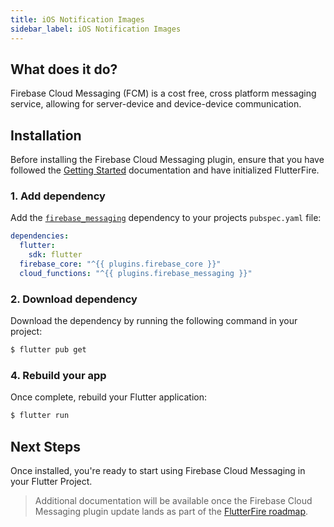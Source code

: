 ```yaml
---
title: iOS Notification Images
sidebar_label: iOS Notification Images
---
```


## What does it do?

Firebase Cloud Messaging (FCM) is a cost free, cross platform messaging service, allowing for server-device and device-device communication.


<YouTube id="sioEY4tWmLI" />

## Installation

Before installing the Firebase Cloud Messaging plugin, ensure that you have followed the [Getting Started](../overview.mdx) documentation
and have initialized FlutterFire.

### 1. Add dependency

Add the [`firebase_messaging`](https://pub.dartlang.org/packages/firebase_messaging) dependency to your projects `pubspec.yaml` file:

```yaml {5} title="pubspec.yaml"
dependencies:
  flutter:
    sdk: flutter
  firebase_core: "^{{ plugins.firebase_core }}"
  cloud_functions: "^{{ plugins.firebase_messaging }}"
```

### 2. Download dependency

Download the dependency by running the following command in your project:

```bash
$ flutter pub get
```


### 4. Rebuild your app

Once complete, rebuild your Flutter application:

```bash
$ flutter run
```

## Next Steps

Once installed, you're ready to start using Firebase Cloud Messaging in your Flutter Project.

> Additional documentation will be available once the Firebase Cloud Messaging plugin update lands as part of the [FlutterFire roadmap](https://github.com/FirebaseExtended/flutterfire/issues/2582).

<!-- View the [Usage documentation](usage.mdx) to get started. -->
